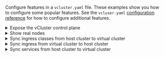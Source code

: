 


Configure features in a `vcluster.yaml` file. These examples show you how to configure some popular features. See the `vcluser.yaml` [configuration reference](/vcluster/configure/vcluster-yaml/) for how to configure additional features.

<details>
    <summary>Expose the vCluster control plane</summary>

    There are multiple ways of granting access to the vCluster control plane for external applications like kubectl. The following example uses an Ingress, but you can also do it via ServiceAccount, LoadBalancer, and NodePort.

    <Flow>
        <Step>
           
            Modify `vcluster.yaml` so that vCluster creates the required Ingress resource.

            ```yaml
            controlPlane:
                ingress:
                    enabled: true
                    host: $VCLUSTER_HOSTNAME
                proxy:
                    extraSANs:
                    - $VCLUSTER_HOSTNAME
            ```

            Replace `$VCLUSTER_HOSTNAME` with the hostname of the vCluster instance.
        </Step>
        <Step>
            Apply your changes.

           <DeployChangesQuickStartOnly />

        </Step>
    </Flow>

</details>

<details>
    <summary>Show real nodes</summary>

        By default, vCluster syncs pseudo nodes from the host cluster to the virtual cluster. However, deploying a vCluster instance via the CLI on a local Kubernetes cluster automatically enables real node syncing, so you would not see a difference in this context.

        Pseudo nodes only have real values for the CPU, architecture, and operating system, while everything else is randomly generated. Therefore, for use cases requiring real node information, you can opt to sync the real nodes into the virtual cluster.

        <Flow>
                <Step>
                
                    Modify `vcluster.yaml` to sync the nodes from the host cluster to the virtual cluster.

                    ```yaml
                    sync:
                      fromHost:
                        nodes:
                          enabled: true
                    ```

                </Step>
                <Step>
                    Apply your changes.

                <DeployChangesQuickStartOnly />

                </Step>
            </Flow>

</details>

<details>
    <summary>Sync ingress classes from host cluster to virtual cluster</summary>

        If you want to use an ingress controller from the host cluster inside your virtual cluster by syncing `Ingress` resources from the virtual cluster to host cluster, and allow the host cluster IngressClasses to be viewable, enable `IngressClass` syncing from the host cluster to virtual cluster.

        <Flow>
            <Step>
            
                Modify `vcluster.yaml` to sync the IngressClasses from the host cluster to the virtual cluster.

                ```yaml
                sync:
                  fromHost:
                    ingressClasses:
                      enabled: true
                ``` 

            </Step>
            <Step>
                Apply your changes.

            <DeployChangesQuickStartOnly />

            </Step>
        </Flow>

</details>

<details>
    <summary>Sync ingress from virtual cluster to host cluster</summary>

        Create an ingress in a virtual cluster to make a service in that virtual cluster available via a hostname/domain. Instead of having to run a separate ingress controller in each virtual cluster, sync the ingress resource to the host cluster so that the virtual cluster can use a shared ingress controller running in the host cluster.

        <Flow>
            <Step>
            
                Modify `vcluster.yaml` to sync the ingresses from the virtual cluster to the host cluster.

                ```yaml
                sync:
                  toHost:
                    ingresses:
                      enabled: true
                ``` 

            </Step>
            <Step>
                Apply your changes.

            <DeployChangesQuickStartOnly />

            </Step>
        </Flow>

</details>

<details>
    <summary>Sync services from host cluster to virtual cluster</summary>

        In this example, you map a service `my-host-service` in the namespace `my-host-namespace` to the virtual cluster service `my-virtual-service` inside the virtual cluster namespace `team-x`.

        <Flow>
            <Step>
            
                Modify `vcluster.yaml` to sync the ingresses from the virtual cluster to the host cluster.

                ```yaml
                replicateServices:
                  fromHost:
                    - from: my-host-namespace/my-host-service
                      to: team-x/my-virtual-service
                ```

            </Step>
            <Step>
                Apply your changes.

            <DeployChangesQuickStartOnly />

            </Step>
        </Flow>

</details>
